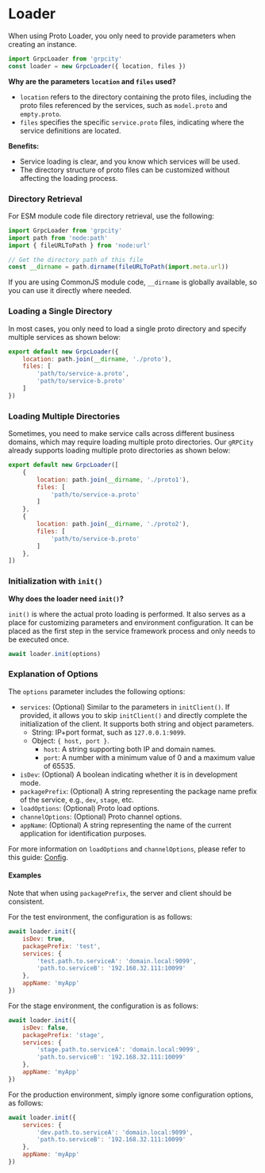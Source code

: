 # Loader

When using Proto Loader, you only need to provide parameters when creating an instance.

```js
import GrpcLoader from 'grpcity'
const loader = new GrpcLoader({ location, files })
```

**Why are the parameters `location` and `files` used?**
- `location` refers to the directory containing the proto files, including the proto files referenced by the services, such as `model.proto` and `empty.proto`.
- `files` specifies the specific `service.proto` files, indicating where the service definitions are located.

**Benefits:**
- Service loading is clear, and you know which services will be used.
- The directory structure of proto files can be customized without affecting the loading process.

### Directory Retrieval

For ESM module code file directory retrieval, use the following:

```js
import GrpcLoader from 'grpcity'
import path from 'node:path'
import { fileURLToPath } from 'node:url'

// Get the directory path of this file
const __dirname = path.dirname(fileURLToPath(import.meta.url))
```

If you are using CommonJS module code, `__dirname` is globally available, so you can use it directly where needed.

### Loading a Single Directory

In most cases, you only need to load a single proto directory and specify multiple services as shown below:

```js
export default new GrpcLoader({
    location: path.join(__dirname, './proto'),
    files: [
        'path/to/service-a.proto',
        'path/to/service-b.proto'
    ]
})
```

### Loading Multiple Directories

Sometimes, you need to make service calls across different business domains, which may require loading multiple proto directories. Our `gRPCity` already supports loading multiple proto directories as shown below:

```js
export default new GrpcLoader([
    {
        location: path.join(__dirname, './proto1'),
        files: [
            'path/to/service-a.proto'
        ]
    },
    {
        location: path.join(__dirname, './proto2'),
        files: [
            'path/to/service-b.proto'
        ]
    },
])
```

### Initialization with `init()`

**Why does the loader need `init()`?**

`init()` is where the actual proto loading is performed. It also serves as a place for customizing parameters and environment configuration. It can be placed as the first step in the service framework process and only needs to be executed once.

```js
await loader.init(options)
```

### Explanation of Options

The `options` parameter includes the following options:
- `services`: (Optional) Similar to the parameters in `initClient()`. If provided, it allows you to skip `initClient()` and directly complete the initialization of the client. It supports both string and object parameters.
    - String: IP+port format, such as `127.0.0.1:9099`.
    - Object: `{ host, port }`.
        - `host`: A string supporting both IP and domain names.
        - `port`: A number with a minimum value of 0 and a maximum value of 65535.
- `isDev`: (Optional) A boolean indicating whether it is in development mode.
- `packagePrefix`: (Optional) A string representing the package name prefix of the service, e.g., `dev`, `stage`, etc.
- `loadOptions`: (Optional) Proto load options.
- `channelOptions`: (Optional) Proto channel options.
- `appName`: (Optional) A string representing the name of the current application for identification purposes.

For more information on `loadOptions` and `channelOptions`, please refer to this guide: [Config](/en/guide/config).

#### Examples

Note that when using `packagePrefix`, the server and client should be consistent.

For the test environment, the configuration is as follows:

```js
await loader.init({
    isDev: true,
    packagePrefix: 'test',
    services: {
        'test.path.to.serviceA': 'domain.local:9099',
        'path.to.serviceB': '192.168.32.111:10099'
    },
    appName: 'myApp'
})
```

For the stage environment, the configuration is as follows:

```js
await loader.init({
    isDev: false,
    packagePrefix: 'stage',
    services: {
        'stage.path.to.serviceA': 'domain.local:9099',
        'path.to.serviceB': '192.168.32.111:10099'
    },
    appName: 'myApp'
})
```

For the production environment, simply ignore some configuration options, as follows:

```js
await loader.init({
    services: {
        'dev.path.to.serviceA': 'domain.local:9099',
        'path.to.serviceB': '192.168.32.111:10099'
    },
    appName: 'myApp'
})
```
